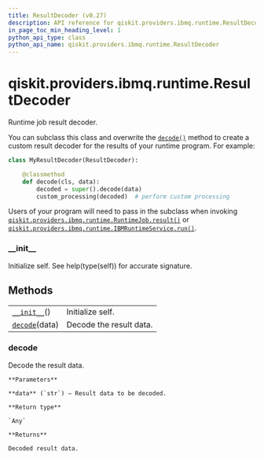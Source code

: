 ```yaml
---
title: ResultDecoder (v0.27)
description: API reference for qiskit.providers.ibmq.runtime.ResultDecoder in qiskit v0.27
in_page_toc_min_heading_level: 1
python_api_type: class
python_api_name: qiskit.providers.ibmq.runtime.ResultDecoder
---
```


<span id="qiskit-providers-ibmq-runtime-resultdecoder" />

# qiskit.providers.ibmq.runtime.ResultDecoder

<Class id="qiskit.providers.ibmq.runtime.ResultDecoder" isDedicatedPage={true} github="https://github.com/qiskit/qiskit-ibmq-provider/tree/stable/0.14/qiskit/providers/ibmq/runtime/program/result_decoder.py" signature="ResultDecoder" modifiers="class">
  Runtime job result decoder.

  You can subclass this class and overwrite the [`decode()`](#qiskit.providers.ibmq.runtime.ResultDecoder.decode "qiskit.providers.ibmq.runtime.ResultDecoder.decode") method to create a custom result decoder for the results of your runtime program. For example:

  ```python
  class MyResultDecoder(ResultDecoder):

      @classmethod
      def decode(cls, data):
          decoded = super().decode(data)
          custom_processing(decoded)  # perform custom processing
  ```

  Users of your program will need to pass in the subclass when invoking [`qiskit.providers.ibmq.runtime.RuntimeJob.result()`](qiskit.providers.ibmq.runtime.RuntimeJob#result "qiskit.providers.ibmq.runtime.RuntimeJob.result") or [`qiskit.providers.ibmq.runtime.IBMRuntimeService.run()`](qiskit.providers.ibmq.runtime.IBMRuntimeService#run "qiskit.providers.ibmq.runtime.IBMRuntimeService.run").

  ### \_\_init\_\_

  <Function id="qiskit.providers.ibmq.runtime.ResultDecoder.__init__" signature="__init__()">
    Initialize self. See help(type(self)) for accurate signature.
  </Function>

  ## Methods

  |                                                                                                                              |                         |
  | ---------------------------------------------------------------------------------------------------------------------------- | ----------------------- |
  | [`__init__`](#qiskit.providers.ibmq.runtime.ResultDecoder.__init__ "qiskit.providers.ibmq.runtime.ResultDecoder.__init__")() | Initialize self.        |
  | [`decode`](#qiskit.providers.ibmq.runtime.ResultDecoder.decode "qiskit.providers.ibmq.runtime.ResultDecoder.decode")(data)   | Decode the result data. |

  ### decode

  <Function id="qiskit.providers.ibmq.runtime.ResultDecoder.decode" signature="decode(data)" modifiers="classmethod">
    Decode the result data.

    **Parameters**

    **data** (`str`) – Result data to be decoded.

    **Return type**

    `Any`

    **Returns**

    Decoded result data.
  </Function>
</Class>

